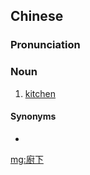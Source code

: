 {{also|厨下}}
==Chinese==
{{zh-forms|s=厨下}}

===Pronunciation===
{{zh-pron
|m=chúxià
|c=cyu4 haa6
|cat=n
}}

===Noun===
{{zh-noun}}

# {{lb|zh|archaic}} [[kitchen]]

====Synonyms====
* {{zh-l|廚房}}

[[mg:廚下]]